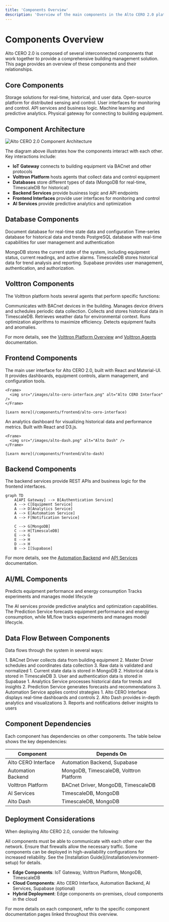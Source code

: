 ```yaml
---
title: 'Components Overview'
description: 'Overview of the main components in the Alto CERO 2.0 platform'
---
```


# Components Overview

Alto CERO 2.0 is composed of several interconnected components that work together to provide a comprehensive building management solution. This page provides an overview of these components and their relationships.

## Core Components

<CardGroup cols={3}>
  <Card title="Databases" icon="database" href="/components/databases/mongodb">
    Storage solutions for real-time, historical, and user data.
  </Card>
  <Card title="Volttron Platform" icon="network-wired" href="/components/volttron/platform-overview">
    Open-source platform for distributed sensing and control.
  </Card>
  <Card title="Frontend Interfaces" icon="display" href="/components/frontend/alto-cero-interface">
    User interfaces for monitoring and control.
  </Card>
  <Card title="Backend Services" icon="server" href="/components/backend/automation-backend">
    API services and business logic.
  </Card>
  <Card title="AI Services" icon="brain" href="/components/ai-services/prediction-service">
    Machine learning and predictive analytics.
  </Card>
  <Card title="IoT Gateway" icon="microchip">
    Physical gateway for connecting to building equipment.
  </Card>
</CardGroup>

## Component Architecture

<Frame>
  <img src="/images/component-architecture.png" alt="Alto CERO 2.0 Component Architecture" />
</Frame>

The diagram above illustrates how the components interact with each other. Key interactions include:

- **IoT Gateway** connects to building equipment via BACnet and other protocols
- **Volttron Platform** hosts agents that collect data and control equipment
- **Databases** store different types of data (MongoDB for real-time, TimescaleDB for historical)
- **Backend Services** provide business logic and API endpoints
- **Frontend Interfaces** provide user interfaces for monitoring and control
- **AI Services** provide predictive analytics and optimization

## Database Components

<CardGroup cols={3}>
  <Card title="MongoDB" icon="database" href="/components/databases/mongodb">
    Document database for real-time state data and configuration
  </Card>
  <Card title="TimescaleDB" icon="clock" href="/components/databases/timescaledb">
    Time-series database for historical data and trends
  </Card>
  <Card title="Supabase" icon="user" href="/components/databases/supabase">
    PostgreSQL database with real-time capabilities for user management and authentication
  </Card>
</CardGroup>

MongoDB stores the current state of the system, including equipment status, current readings, and active alarms. TimescaleDB stores historical data for trend analysis and reporting. Supabase provides user management, authentication, and authorization.

## Volttron Components

The Volttron platform hosts several agents that perform specific functions:

<AccordionGroup>
  <Accordion title="BACnet Driver">
    Communicates with BACnet devices in the building.
  </Accordion>
  <Accordion title="Master Driver">
    Manages device drivers and schedules periodic data collection.
  </Accordion>
  <Accordion title="Historian">
    Collects and stores historical data in TimescaleDB.
  </Accordion>
  <Accordion title="Weather">
    Retrieves weather data for environmental context.
  </Accordion>
  <Accordion title="Optimizer">
    Runs optimization algorithms to maximize efficiency.
  </Accordion>
  <Accordion title="Fault Detection">
    Detects equipment faults and anomalies.
  </Accordion>
</AccordionGroup>

For more details, see the [Volttron Platform Overview](/components/volttron/platform-overview) and [Volttron Agents](/components/volttron/agents) documentation.

## Frontend Components

<Tabs>
  <Tab title="Alto CERO Interface">
    The main user interface for Alto CERO 2.0, built with React and Material-UI. It provides dashboards, equipment controls, alarm management, and configuration tools.
    
    <Frame>
      <img src="/images/alto-cero-interface.png" alt="Alto CERO Interface" />
    </Frame>
    
    [Learn more](/components/frontend/alto-cero-interface)
  </Tab>
  <Tab title="Alto Dash">
    An analytics dashboard for visualizing historical data and performance metrics. Built with React and D3.js.
    
    <Frame>
      <img src="/images/alto-dash.png" alt="Alto Dash" />
    </Frame>
    
    [Learn more](/components/frontend/alto-dash)
  </Tab>
</Tabs>

## Backend Components

The backend services provide REST APIs and business logic for the frontend interfaces.

```mermaid
graph TD
    A[API Gateway] --> B[Authentication Service]
    A --> C[Equipment Service]
    A --> D[Analytics Service]
    A --> E[Automation Service]
    A --> F[Notification Service]
    
    C --> G[MongoDB]
    C --> H[TimescaleDB]
    E --> G
    E --> H
    D --> H
    B --> I[Supabase]
```

For more details, see the [Automation Backend](/components/backend/automation-backend) and [API Services](/components/backend/api-services) documentation.

## AI/ML Components

<CardGroup cols={2}>
  <Card title="Prediction Service" icon="chart-line" href="/components/ai-services/prediction-service">
    Predicts equipment performance and energy consumption
  </Card>
  <Card title="MLflow" icon="vial" href="/components/ai-services/mlflow">
    Tracks experiments and manages model lifecycle
  </Card>
</CardGroup>

The AI services provide predictive analytics and optimization capabilities. The Prediction Service forecasts equipment performance and energy consumption, while MLflow tracks experiments and manages model lifecycle.

## Data Flow Between Components

Data flows through the system in several ways:

<Steps>
  <Step title="Data Collection">
    1. BACnet Driver collects data from building equipment
    2. Master Driver schedules and coordinates data collection
    3. Raw data is validated and normalized
  </Step>
  <Step title="Data Storage">
    1. Current state data is stored in MongoDB
    2. Historical data is stored in TimescaleDB
    3. User and authentication data is stored in Supabase
  </Step>
  <Step title="Data Processing">
    1. Analytics Service processes historical data for trends and insights
    2. Prediction Service generates forecasts and recommendations
    3. Automation Service applies control strategies
  </Step>
  <Step title="Data Presentation">
    1. Alto CERO Interface displays real-time dashboards and controls
    2. Alto Dash provides in-depth analytics and visualizations
    3. Reports and notifications deliver insights to users
  </Step>
</Steps>

## Component Dependencies

Each component has dependencies on other components. The table below shows the key dependencies:

| Component | Depends On |
|-----------|------------|
| Alto CERO Interface | Automation Backend, Supabase |
| Automation Backend | MongoDB, TimescaleDB, Volttron Platform |
| Volttron Platform | BACnet Driver, MongoDB, TimescaleDB |
| AI Services | TimescaleDB, MongoDB |
| Alto Dash | TimescaleDB, MongoDB |

## Deployment Considerations

When deploying Alto CERO 2.0, consider the following:

<Warning>
  All components must be able to communicate with each other over the network. Ensure that firewalls allow the necessary traffic.
</Warning>

<Note>
  Some components can be deployed in high-availability configurations for increased reliability. See the [Installation Guide](/installation/environment-setup) for details.
</Note>

- **Edge Components**: IoT Gateway, Volttron Platform, MongoDB, TimescaleDB
- **Cloud Components**: Alto CERO Interface, Automation Backend, AI Services, Supabase (optional)
- **Hybrid Deployment**: Edge components on-premises, cloud components in the cloud

For more details on each component, refer to the specific component documentation pages linked throughout this overview. 